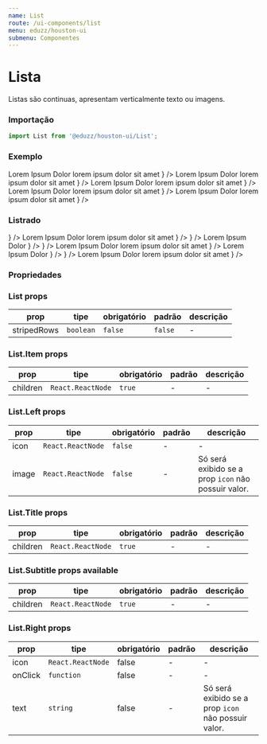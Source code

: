 ```yaml
---
name: List
route: /ui-components/list
menu: eduzz/houston-ui
submenu: Componentes
---
```





# Lista

Listas são continuas, apresentam verticalmente texto ou imagens.

### Importação

```js
import List from '@eduzz/houston-ui/List';
```

### Exemplo

<Playground>
  <List>
    <List.Item>
      <List.Title>Lorem Ipsum Dolor</List.Title>
      <List.Subtitle>lorem ipsum dolor sit amet</List.Subtitle>
      <List.Right
        icon={
          <IconButton>
            <InsertEmoticonIcon />
          </IconButton>
        }
      />
    </List.Item>
    <List.Item>
      <List.Title>Lorem Ipsum Dolor</List.Title>
      <List.Subtitle>lorem ipsum dolor sit amet</List.Subtitle>
      <List.Right
        icon={
          <IconButton>
            <InsertEmoticonIcon />
          </IconButton>
        }
      />
    </List.Item>
    <List.Item>
      <List.Title>Lorem Ipsum Dolor</List.Title>
      <List.Subtitle>lorem ipsum dolor sit amet</List.Subtitle>
      <List.Right
        icon={
          <IconButton>
            <InsertEmoticonIcon />
          </IconButton>
        }
      />
    </List.Item>
    <List.Item>
      <List.Title>Lorem Ipsum Dolor</List.Title>
      <List.Subtitle>lorem ipsum dolor sit amet</List.Subtitle>
      <List.Right
        icon={
          <IconButton>
            <InsertEmoticonIcon />
          </IconButton>
        }
      />
    </List.Item>
    <List.Item>
      <List.Title>Lorem Ipsum Dolor</List.Title>
      <List.Subtitle>lorem ipsum dolor sit amet</List.Subtitle>
      <List.Right
        icon={
          <IconButton>
            <InsertEmoticonIcon />
          </IconButton>
        }
      />
    </List.Item>
  </List>
</Playground>

### Listrado

<Playground>
  <List stripedRows>
    <List.Item>
      <List.Left icon={<InsertEmoticonIcon />} />
      <List.Title>Lorem Ipsum Dolor</List.Title>
      <List.Subtitle>lorem ipsum dolor sit amet</List.Subtitle>
      <List.Right
        icon={
          <IconButton size='small'>
            <InsertEmoticonIcon />
          </IconButton>
        }
      />
    </List.Item>
    <List.Item>
      <List.Left icon={<InsertEmoticonIcon />} />
      <List.Title>Lorem Ipsum Dolor</List.Title>
      <List.Right
        icon={
          <IconButton size='small'>
            <InsertEmoticonIcon />
          </IconButton>
        }
      />
    </List.Item>
    <List.Item>
      <List.Left icon={<InsertEmoticonIcon />} />
      <List.Title>Lorem Ipsum Dolor</List.Title>
      <List.Subtitle>lorem ipsum dolor sit amet</List.Subtitle>
      <List.Right text='lorem ipsum' />
    </List.Item>
    <List.Item>
      <List.Left icon={<InsertEmoticonIcon />} />
      <List.Title>Lorem Ipsum Dolor</List.Title>
      <List.Right
        icon={
          <IconButton size='small'>
            <InsertEmoticonIcon />
          </IconButton>
        }
      />
    </List.Item>
    <List.Item>
      <List.Left icon={<InsertEmoticonIcon />} />
      <List.Title>Lorem Ipsum Dolor</List.Title>
      <List.Subtitle>lorem ipsum dolor sit amet</List.Subtitle>
      <List.Right
        icon={
          <IconButton size='small'>
            <InsertEmoticonIcon />
          </IconButton>
        }
      />
    </List.Item>
  </List>
</Playground>

### Propriedades

### List props

| prop        | tipe      | obrigatório | padrão  | descrição |
| ----------- | --------- | ----------- | ------- | --------- |
| stripedRows | `boolean` | `false`     | `false` | -         |

### List.Item props

| prop     | tipe              | obrigatório | padrão | descrição |
| -------- | ----------------- | ----------- | ------ | --------- |
| children | `React.ReactNode` | `true`      | -      | -         |

### List.Left props

| prop  | tipe              | obrigatório | padrão | descrição                                           |
| ----- | ----------------- | ----------- | ------ | --------------------------------------------------- |
| icon  | `React.ReactNode` | `false`     | -      | -                                                   |
| image | `React.ReactNode` | `false`     | -      | Só será exibido se a prop `icon` não possuir valor. |

### List.Title props

| prop     | tipe              | obrigatório | padrão | descrição |
| -------- | ----------------- | ----------- | ------ | --------- |
| children | `React.ReactNode` | `true`      | -      | -         |

### List.Subtitle props available

| prop     | tipe              | obrigatório | padrão | descrição |
| -------- | ----------------- | ----------- | ------ | --------- |
| children | `React.ReactNode` | `true`      | -      | -         |

### List.Right props

| prop    | tipe              | obrigatório | padrão | descrição                                           |
| ------- | ----------------- | ----------- | ------ | --------------------------------------------------- |
| icon    | `React.ReactNode` | false       | -      | -                                                   |
| onClick | `function`        | false       | -      | -                                                   |
| text    | `string`          | false       | -      | Só será exibido se a prop `icon` não possuir valor. |
